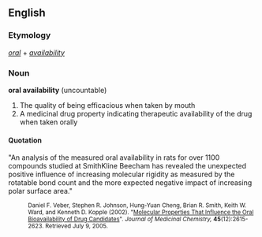 ==English==
===Etymology===
''[[oral]]'' + ''[[availability]]''
===Noun===
'''oral availability''' (uncountable)
# The quality of being efficacious when taken by mouth
# A medicinal drug property indicating therapeutic availability of the drug when taken orally
====Quotation====
"An analysis of the measured oral availability in rats for over 1100 compounds studied at SmithKline Beecham has revealed the unexpected positive influence of increasing molecular rigidity as measured by the rotatable bond count and the more expected negative impact of increasing polar surface area."
:<small>Daniel F. Veber, Stephen R. Johnson, Hung-Yuan Cheng, Brian R. Smith, Keith W. Ward, and Kenneth D. Kopple (2002). "[http://pubs.acs.org/cgi-bin/jcen?jmcmar/45/i12/html/jm020017n.html Molecular Properties That Influence the Oral Bioavailability of Drug Candidates]". ''Journal of Medicinal Chemistry,'' '''45'''(12):2615-2623. Retrieved July 9, 2005.</small>